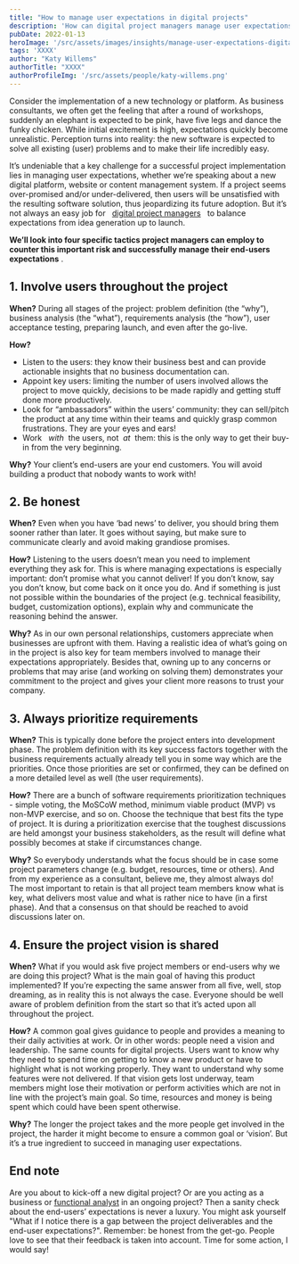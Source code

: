 ```yaml
---
title: "How to manage user expectations in digital projects"
description: 'How can digital project managers manage user expectations in software development projects? Which tactics are successful to avoid unrealistic expectations while balancing the needs and requirements of the users with the project’s timeline and budget?'
pubDate: 2022-01-13
heroImage: '/src/assets/images/insights/manage-user-expectations-digital-projects.jpg'
tags: 'XXXX'
author: "Katy Willems"
authorTitle: "XXXX"
authorProfileImg: '/src/assets/people/katy-willems.png'
---
```


<LayoutSection backgroundColor="dark">
    <p>
        Consider the implementation of a new technology or platform. As business consultants, we often get the feeling that after a round of workshops, suddenly an elephant is expected to be pink, have five legs and dance the funky chicken. While initial excitement is high, expectations quickly become unrealistic. Perception turns into reality: the new software is expected to solve all existing (user) problems and to make their life incredibly easy.
    </p>
    <p>
        It’s undeniable that a key challenge for a successful project implementation lies in managing user expectations, whether we’re speaking about a new digital platform, website or content management system. If a project seems over-promised and/or under-delivered, then users will be unsatisfied with the resulting software solution, thus jeopardizing its future adoption. But it’s not always an easy job for &nbsp; <a href="../key-roles-of-a-digital-project-manager/">digital project managers</a> &nbsp; to balance expectations from idea generation up to launch.
    </p>
    <p>
        <strong>We’ll look into four specific tactics project managers can employ to counter this important risk and successfully manage their end-users expectations</strong> .
    </p>    
</LayoutSection>

<LayoutSection>
    <h2>
        <strong>1. Involve users throughout the project</strong>
    </h2>
    <p>
        <strong>When?</strong>
        During all stages of the project: problem definition (the “why”), business analysis (the “what”), requirements analysis (the “how”), user acceptance testing, preparing launch, and even after the go-live.
    </p>
    <p>
        <strong>How?</strong>
    </p>
    <ul>
        <li>Listen to the users: they know their business best and can provide actionable insights that no business documentation can.</li>
        <li>Appoint key users: limiting the number of users involved allows the project to move quickly, decisions to be made rapidly and getting stuff done more productively.</li>
        <li>Look for “ambassadors” within the users’ community: they can sell/pitch the product at any time within their teams and quickly grasp common frustrations. They are your eyes and ears!</li>
        <li>Work &nbsp; <em>with</em> &nbsp;the users, not&nbsp; <em>at</em> &nbsp;them: this is the only way to get their buy-in from the very beginning.</li>
    </ul>
    <p>
        <strong>Why?</strong>
        Your client’s end-users are your end customers. You will avoid building a product that nobody wants to work with!
    </p>
    <h2>
        <strong>2. Be honest</strong>
    </h2>
    <p>
        <strong>When?</strong>
        Even when you have ‘bad news’ to deliver, you should bring them sooner rather than later. It goes without saying, but make sure to communicate clearly and avoid making grandiose promises.
    </p>
    <p>
        <strong>How?</strong>
        Listening to the users doesn’t mean you need to implement everything they ask for. This is where managing expectations is especially important: don’t promise what you cannot deliver! If you don’t know, say you don’t know, but come back on it once you do. And if something is just not possible within the boundaries of the project (e.g. technical feasibility, budget, customization options), explain why and communicate the reasoning behind the answer.
    </p>
    <p>
        <strong>Why?</strong>
        As in our own personal relationships, customers appreciate when businesses are upfront with them. Having a realistic idea of what’s going on in the project is also key for team members involved to manage their expectations appropriately. Besides that, owning up to any concerns or problems that may arise (and working on solving them) demonstrates your commitment to the project and gives your client more reasons to trust your company.
    </p>
    <h2>
        <strong>3. Always prioritize requirements</strong>
    </h2>
    <p>
        <strong>When?</strong>
        This is typically done before the project enters into development phase. The problem definition with its key success factors together with the business requirements actually already tell you in some way which are the priorities. Once those priorities are set or confirmed, they can be defined on a more detailed level as well (the user requirements).
    </p>
    <p>
        <strong>How?</strong>
        There are a bunch of software requirements prioritization techniques - simple voting, the MoSCoW method, minimum viable product (MVP) vs non-MVP exercise, and so on. Choose the technique that best fits the type of project. It is during a prioritization exercise that the toughest discussions are held amongst your business stakeholders, as the result will define what possibly becomes at stake if circumstances change.
    </p>
    <p>
        <strong>Why?</strong>
        So everybody understands what the focus should be in case some project parameters change (e.g. budget, resources, time or others). And from my experience as a consultant, believe me, they almost always do! The most important to retain is that all project team members know what is key, what delivers most value and what is rather nice to have (in a first phase). And that a consensus on that should be reached to avoid discussions later on.
    </p>
    <h2>
        <strong>4. Ensure the project vision is shared</strong>
    </h2>
    <p>
        <strong>When?</strong>
        What if you would ask five project members or end-users why we are doing this project? What is the main goal of having this product implemented? If you’re expecting the same answer from all five, well, stop dreaming, as in reality this is not always the case. Everyone should be well aware of problem definition from the start so that it’s acted upon all throughout the project.
    </p>
    <p>
        <strong>How?</strong>
        A common goal gives guidance to people and provides a meaning to their daily activities at work. Or in other words: people need a vision and leadership. The same counts for digital projects. Users want to know why they need to spend time on getting to know a new product or have to highlight what is not working properly. They want to understand why some features were not delivered. If that vision gets lost underway, team members might lose their motivation or perform activities which are not in line with the project’s main goal. So time, resources and money is being spent which could have been spent otherwise.
    </p>
    <p>
        <strong>Why?</strong>
        The longer the project takes and the more people get involved in the project, the harder it might become to ensure a common goal or ‘vision’. But it’s a true ingredient to succeed in managing user expectations.
    </p>
</LayoutSection>
<LayoutSection backgroundColor="dark">
    <h2>
        End note
    </h2>
    <p>
        Are you about to kick-off a new digital project? Or are you acting as a business or <a href="../functional-analyst-the-playmaker-of-your-agile-web-team">functional analyst</a> in an ongoing project? Then a sanity check about the end-users’ expectations is never a luxury. You might ask yourself "What if I notice there is a gap between the project deliverables and the end-user expectations?". Remember: be honest from the get-go. People love to see that their feedback is taken into account. Time for some action, I would say!
    </p>
</LayoutSection>